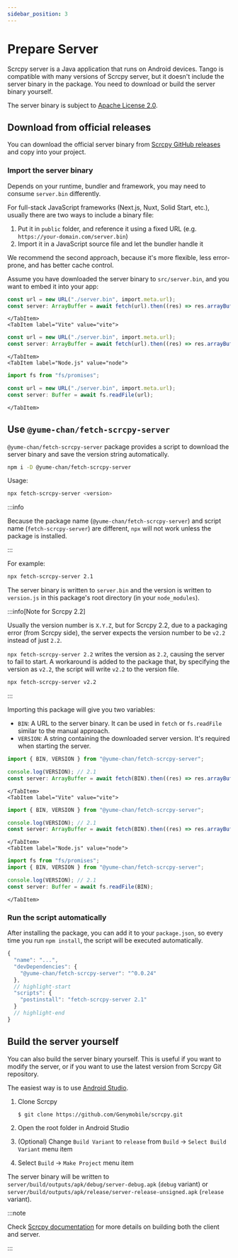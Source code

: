 ```yaml
---
sidebar_position: 3
---
```



# Prepare Server

Scrcpy server is a Java application that runs on Android devices. Tango is compatible with many versions of Scrcpy server, but it doesn't include the server binary in the package. You need to download or build the server binary yourself.

The server binary is subject to [Apache License 2.0](https://github.com/Genymobile/scrcpy/blob/master/LICENSE).

## Download from official releases

You can download the official server binary from [Scrcpy GitHub releases](https://github.com/Genymobile/scrcpy/releases) and copy into your project.

### Import the server binary

Depends on your runtime, bundler and framework, you may need to consume `server.bin` differently.

For full-stack JavaScript frameworks (Next.js, Nuxt, Solid Start, etc.), usually there are two ways to include a binary file:

1. Put it in `public` folder, and reference it using a fixed URL (e.g. `https://your-domain.com/server.bin`)
2. Import it in a JavaScript source file and let the bundler handle it

We recommend the second approach, because it's more flexible, less error-prone, and has better cache control.

Assume you have downloaded the server binary to `src/server.bin`, and you want to embed it into your app:

<Tabs className="runtime-tabs" groupId="bundler">
    <TabItem label="Webpack 5" value="webpack-5">

```ts transpile title="src/index.ts"
const url = new URL("./server.bin", import.meta.url);
const server: ArrayBuffer = await fetch(url).then((res) => res.arrayBuffer());
```

    </TabItem>
    <TabItem label="Vite" value="vite">

```ts transpile title="src/index.ts"
const url = new URL("./server.bin", import.meta.url);
const server: ArrayBuffer = await fetch(url).then((res) => res.arrayBuffer());
```

    </TabItem>
    <TabItem label="Node.js" value="node">

```ts transpile title="src/index.ts"
import fs from "fs/promises";

const url = new URL("./server.bin", import.meta.url);
const server: Buffer = await fs.readFile(url);
```

    </TabItem>

</Tabs>

## Use `@yume-chan/fetch-scrcpy-server`

`@yume-chan/fetch-scrcpy-server` package provides a script to download the server binary and save the version string automatically.

```sh npm2yarn
npm i -D @yume-chan/fetch-scrcpy-server
```

Usage:

```sh
npx fetch-scrcpy-server <version>
```

:::info

Because the package name (`@yume-chan/fetch-scrcpy-server`) and script name (`fetch-scrcpy-server`) are different, `npx` will not work unless the package is installed.

:::

For example:

```sh
npx fetch-scrcpy-server 2.1
```

The server binary is written to `server.bin` and the version is written to `version.js` in this package's root directory (in your `node_modules`).

:::info[Note for Scrcpy 2.2]

Usually the version number is `X.Y.Z`, but for Scrcpy 2.2, due to a packaging error (from Scrcpy side), the server expects the version number to be `v2.2` instead of just `2.2`.

`npx fetch-scrcpy-server 2.2` writes the version as `2.2`, causing the server to fail to start. A workaround is added to the package that, by specifying the version as `v2.2`, the script will write `v2.2` to the version file.

```sh
npx fetch-scrcpy-server v2.2
```

:::

Importing this package will give you two variables:

- `BIN`: A URL to the server binary. It can be used in `fetch` or `fs.readFile` similar to the manual approach.
- `VERSION`: A string containing the downloaded server version. It's required when starting the server.

<Tabs className="runtime-tabs" groupId="bundler">
    <TabItem label="Webpack 5" value="webpack-5">

```ts transpile
import { BIN, VERSION } from "@yume-chan/fetch-scrcpy-server";

console.log(VERSION); // 2.1
const server: ArrayBuffer = await fetch(BIN).then((res) => res.arrayBuffer());
```

    </TabItem>
    <TabItem label="Vite" value="vite">

```ts transpile
import { BIN, VERSION } from "@yume-chan/fetch-scrcpy-server";

console.log(VERSION); // 2.1
const server: ArrayBuffer = await fetch(BIN).then((res) => res.arrayBuffer());
```

    </TabItem>
    <TabItem label="Node.js" value="node">

```ts transpile
import fs from "fs/promises";
import { BIN, VERSION } from "@yume-chan/fetch-scrcpy-server";

console.log(VERSION); // 2.1
const server: Buffer = await fs.readFile(BIN);
```

    </TabItem>

</Tabs>

### Run the script automatically

After installing the package, you can add it to your `package.json`, so every time you run `npm install`, the script will be executed automatically.

```js title="package.json"
{
  "name": "...",
  "devDependencies": {
    "@yume-chan/fetch-scrcpy-server": "^0.0.24"
  },
  // highlight-start
  "scripts": {
    "postinstall": "fetch-scrcpy-server 2.1"
  }
  // highlight-end
}
```

## Build the server yourself

You can also build the server binary yourself. This is useful if you want to modify the server, or if you want to use the latest version from Scrcpy Git repository.

The easiest way is to use [Android Studio](https://developer.android.com/studio).

1. Clone Scrcpy

   ```sh title="Shell"
   $ git clone https://github.com/Genymobile/scrcpy.git
   ```

2. Open the root folder in Android Studio
3. (Optional) Change `Build Variant` to `release` from `Build` -> `Select Build Variant` menu item
4. Select `Build` -> `Make Project` menu item

The server binary will be written to `server/build/outputs/apk/debug/server-debug.apk` (`debug` variant) or `server/build/outputs/apk/release/server-release-unsigned.apk` (`release` variant).

:::note

Check [Scrcpy documentation](https://github.com/Genymobile/scrcpy/blob/master/doc/build.md) for more details on building both the client and server.

:::
